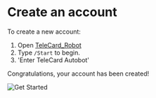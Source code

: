 # Create an account

To create a new account:
1. Open [TeleCard_Robot](https://t.me/TeleCard_Robot) 
2. Type `/Start` to begin.
3. 'Enter TeleCard Autobot'

Congratulations, your account has been created!

![Get Started](https://files-hosdt.vercel.app/TeleCard_Started.png/)

